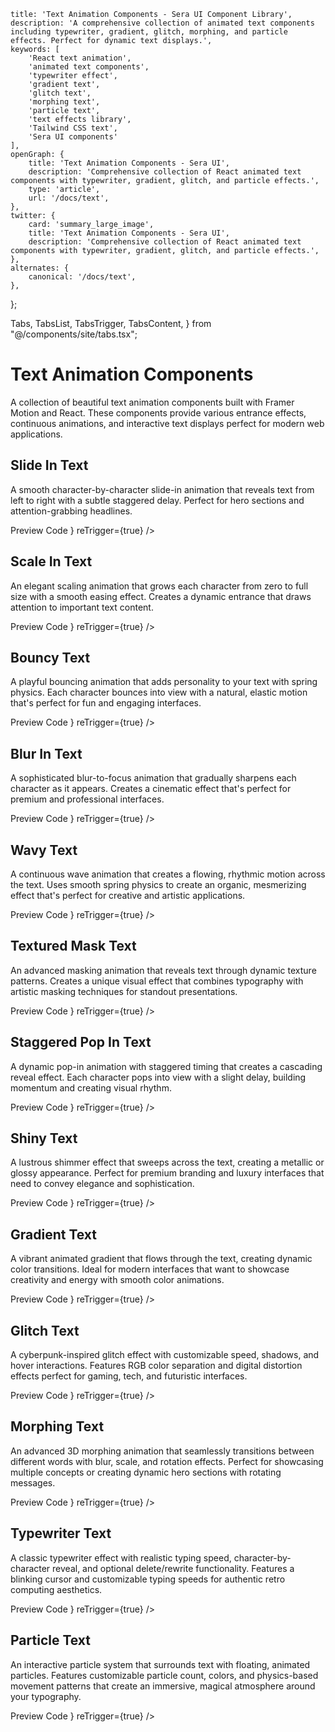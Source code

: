     title: 'Text Animation Components - Sera UI Component Library',
    description: 'A comprehensive collection of animated text components including typewriter, gradient, glitch, morphing, and particle effects. Perfect for dynamic text displays.',
    keywords: [
        'React text animation',
        'animated text components',
        'typewriter effect',
        'gradient text',
        'glitch text',
        'morphing text',
        'particle text',
        'text effects library',
        'Tailwind CSS text',
        'Sera UI components'
    ],
    openGraph: {
        title: 'Text Animation Components - Sera UI',
        description: 'Comprehensive collection of React animated text components with typewriter, gradient, glitch, and particle effects.',
        type: 'article',
        url: '/docs/text',
    },
    twitter: {
        card: 'summary_large_image',
        title: 'Text Animation Components - Sera UI',
        description: 'Comprehensive collection of React animated text components with typewriter, gradient, glitch, and particle effects.',
    },
    alternates: {
        canonical: '/docs/text',
    },
};

  Tabs,
  TabsList,
  TabsTrigger,
  TabsContent,
} from "@/components/site/tabs.tsx";

<AI dir="left"/>

# Text Animation Components

A collection of beautiful text animation components built with Framer Motion and React. These components provide various entrance effects, continuous animations, and interactive text displays perfect for modern web applications.

## Slide In Text

A smooth character-by-character slide-in animation that reveals text from left to right with a subtle staggered delay. Perfect for hero sections and attention-grabbing headlines.

<Tabs defaultValue="preview" className="">
  <TabsList>
    <TabsTrigger value="preview">Preview</TabsTrigger>
    <TabsTrigger value="code">Code</TabsTrigger>
  </TabsList>
  <TabsContent value="preview">
    <ComponentRenderer component={<SlideInView />} reTrigger={true} />
  </TabsContent>
  <TabsContent value="code">
    <CodeBlock filePath="src/app/docs/text/slideIn.tsx" />
  </TabsContent>
</Tabs>



## Scale In Text

An elegant scaling animation that grows each character from zero to full size with a smooth easing effect. Creates a dynamic entrance that draws attention to important text content.

<Tabs defaultValue="preview" className="">
  <TabsList>
    <TabsTrigger value="preview">Preview</TabsTrigger>
    <TabsTrigger value="code">Code</TabsTrigger>
  </TabsList>
  <TabsContent value="preview">
    <ComponentRenderer component={<ScaleInView />} reTrigger={true} />
  </TabsContent>
  <TabsContent value="code">
    <CodeBlock filePath="src/app/docs/text/scalein.tsx" />
  </TabsContent>
</Tabs>

## Bouncy Text

A playful bouncing animation that adds personality to your text with spring physics. Each character bounces into view with a natural, elastic motion that's perfect for fun and engaging interfaces.

<Tabs defaultValue="preview" className="">
  <TabsList>
    <TabsTrigger value="preview">Preview</TabsTrigger>
    <TabsTrigger value="code">Code</TabsTrigger>
  </TabsList>
  <TabsContent value="preview">
    <ComponentRenderer component={<BouncyView />} reTrigger={true} />
  </TabsContent>
  <TabsContent value="code">
    <CodeBlock filePath="src/app/docs/text/bouncy.tsx" />
  </TabsContent>
</Tabs>


## Blur In Text

A sophisticated blur-to-focus animation that gradually sharpens each character as it appears. Creates a cinematic effect that's perfect for premium and professional interfaces.

<Tabs defaultValue="preview" className="">
  <TabsList>
    <TabsTrigger value="preview">Preview</TabsTrigger>
    <TabsTrigger value="code">Code</TabsTrigger>
  </TabsList>
  <TabsContent value="preview">
    <ComponentRenderer component={<BlurInView />} reTrigger={true} />
  </TabsContent>
  <TabsContent value="code">
    <CodeBlock filePath="src/app/docs/text/blurin.tsx" />
  </TabsContent>
</Tabs>

## Wavy Text

A continuous wave animation that creates a flowing, rhythmic motion across the text. Uses smooth spring physics to create an organic, mesmerizing effect that's perfect for creative and artistic applications.

<Tabs defaultValue="preview" className="">
  <TabsList>
    <TabsTrigger value="preview">Preview</TabsTrigger>
    <TabsTrigger value="code">Code</TabsTrigger>
  </TabsList>
  <TabsContent value="preview">
    <ComponentRenderer component={<WavyView />} reTrigger={true} />
  </TabsContent>
  <TabsContent value="code">
    <CodeBlock filePath="src/app/docs/text/wavy.tsx" />
  </TabsContent>
</Tabs>


## Textured Mask Text

An advanced masking animation that reveals text through dynamic texture patterns. Creates a unique visual effect that combines typography with artistic masking techniques for standout presentations.

<Tabs defaultValue="preview" className="">
  <TabsList>
    <TabsTrigger value="preview">Preview</TabsTrigger>
    <TabsTrigger value="code">Code</TabsTrigger>
  </TabsList>
  <TabsContent value="preview">
    <ComponentRenderer component={<TexturedMaskView />} reTrigger={true} />
  </TabsContent>
  <TabsContent value="code">
    <CodeBlock filePath="src/app/docs/text/texturedmask.tsx" />
  </TabsContent>
</Tabs>

## Staggered Pop In Text

A dynamic pop-in animation with staggered timing that creates a cascading reveal effect. Each character pops into view with a slight delay, building momentum and creating visual rhythm.

<Tabs defaultValue="preview" className="">
  <TabsList>
    <TabsTrigger value="preview">Preview</TabsTrigger>
    <TabsTrigger value="code">Code</TabsTrigger>
  </TabsList>
  <TabsContent value="preview">
    <ComponentRenderer component={<StaggeredPopInView />} reTrigger={true} />
  </TabsContent>
  <TabsContent value="code">
    <CodeBlock filePath="src/app/docs/text/staggeredpopin.tsx" />
  </TabsContent>
</Tabs>


## Shiny Text

A lustrous shimmer effect that sweeps across the text, creating a metallic or glossy appearance. Perfect for premium branding and luxury interfaces that need to convey elegance and sophistication.

<Tabs defaultValue="preview" className="">
  <TabsList>
    <TabsTrigger value="preview">Preview</TabsTrigger>
    <TabsTrigger value="code">Code</TabsTrigger>
  </TabsList>
  <TabsContent value="preview">
    <ComponentRenderer component={<ShinyView />} reTrigger={true} />
  </TabsContent>
  <TabsContent value="code">
    <CodeBlock filePath="src/app/docs/text/shiny.tsx" />
  </TabsContent>
</Tabs>

## Gradient Text

A vibrant animated gradient that flows through the text, creating dynamic color transitions. Ideal for modern interfaces that want to showcase creativity and energy with smooth color animations.

<Tabs defaultValue="preview" className="">
  <TabsList>
    <TabsTrigger value="preview">Preview</TabsTrigger>
    <TabsTrigger value="code">Code</TabsTrigger>
  </TabsList>
  <TabsContent value="preview">
    <ComponentRenderer component={<GradientView />} reTrigger={true} />
  </TabsContent>
  <TabsContent value="code">
    <CodeBlock filePath="src/app/docs/text/gradient.tsx" />
  </TabsContent>
</Tabs>

## Glitch Text

A cyberpunk-inspired glitch effect with customizable speed, shadows, and hover interactions. Features RGB color separation and digital distortion effects perfect for gaming, tech, and futuristic interfaces.

<Tabs defaultValue="preview" className="">
  <TabsList>
    <TabsTrigger value="preview">Preview</TabsTrigger>
    <TabsTrigger value="code">Code</TabsTrigger>
  </TabsList>
  <TabsContent value="preview">
    <ComponentRenderer component={<GlitchView />} reTrigger={true} />
  </TabsContent>
  <TabsContent value="code">
    <CodeBlock filePath="src/app/docs/text/glitch.tsx" />
  </TabsContent>
</Tabs>

## Morphing Text

An advanced 3D morphing animation that seamlessly transitions between different words with blur, scale, and rotation effects. Perfect for showcasing multiple concepts or creating dynamic hero sections with rotating messages.

<Tabs defaultValue="preview" className="">
  <TabsList>
    <TabsTrigger value="preview">Preview</TabsTrigger>
    <TabsTrigger value="code">Code</TabsTrigger>
  </TabsList>
  <TabsContent value="preview">
    <ComponentRenderer component={<MorphingView />} reTrigger={true} />
  </TabsContent>
  <TabsContent value="code">
    <CodeBlock filePath="src/app/docs/text/morphing.tsx" />
  </TabsContent>
</Tabs>

## Typewriter Text

A classic typewriter effect with realistic typing speed, character-by-character reveal, and optional delete/rewrite functionality. Features a blinking cursor and customizable typing speeds for authentic retro computing aesthetics.

<Tabs defaultValue="preview" className="">
  <TabsList>
    <TabsTrigger value="preview">Preview</TabsTrigger>
    <TabsTrigger value="code">Code</TabsTrigger>
  </TabsList>
  <TabsContent value="preview">
    <ComponentRenderer component={<TypewriterView />} reTrigger={true} />
  </TabsContent>
  <TabsContent value="code">
    <CodeBlock filePath="src/app/docs/text/typewriter.tsx" />
  </TabsContent>
</Tabs>


## Particle Text

An interactive particle system that surrounds text with floating, animated particles. Features customizable particle count, colors, and physics-based movement patterns that create an immersive, magical atmosphere around your typography.

<Tabs defaultValue="preview" className="">
  <TabsList>
    <TabsTrigger value="preview">Preview</TabsTrigger>
    <TabsTrigger value="code">Code</TabsTrigger>
  </TabsList>
  <TabsContent value="preview">
    <ComponentRenderer component={<ParticleView />} reTrigger={true} />
  </TabsContent>
  <TabsContent value="code">
    <CodeBlock filePath="src/app/docs/text/particle.tsx" />
  </TabsContent>
</Tabs>

